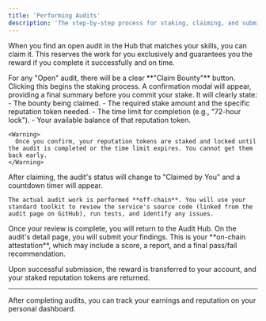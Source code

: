 ```yaml
---
title: 'Performing Audits'
description: 'The step-by-step process for staking, claiming, and submitting an audit.'
---
```


When you find an open audit in the Hub that matches your skills, you can claim it. This reserves the work for you exclusively and guarantees you the reward if you complete it successfully and on time.

<Steps>
  <Step title="Claim the Bounty">
    For any "Open" audit, there will be a clear **"Claim Bounty"** button. Clicking this begins the staking process.
  </Step>
  <Step title="Confirm the Stake">
    A confirmation modal will appear, providing a final summary before you commit your stake. It will clearly state:
    - The bounty being claimed.
    - The required stake amount and the specific reputation token needed.
    - The time limit for completion (e.g., "72-hour lock").
    - Your available balance of that reputation token.

    <Warning>
      Once you confirm, your reputation tokens are staked and locked until the audit is completed or the time limit expires. You cannot get them back early.
    </Warning>

  </Step>
  <Step title="Perform the Off-Chain Audit">
    After claiming, the audit's status will change to "Claimed by You" and a countdown timer will appear.

    The actual audit work is performed **off-chain**. You will use your standard toolkit to review the service's source code (linked from the audit page on GitHub), run tests, and identify any issues.

  </Step>
  <Step title="Submit Your On-Chain Attestation">
    Once your review is complete, you will return to the Audit Hub. On the audit's detail page, you will submit your findings. This is your **on-chain attestation**, which may include a score, a report, and a final pass/fail recommendation.
  </Step>
</Steps>

Upon successful submission, the reward is transferred to your account, and your staked reputation tokens are returned.

---

After completing audits, you can track your earnings and reputation on your personal dashboard.
